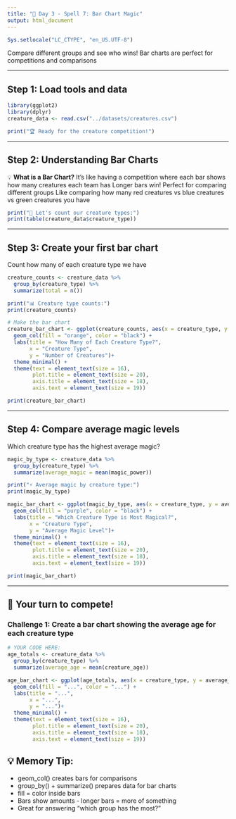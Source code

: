 ```yaml
---
title: "🔮 Day 3 - Spell 7: Bar Chart Magic"
output: html_document
---
```


```r
Sys.setlocale("LC_CTYPE", "en_US.UTF-8")
```

Compare different groups and see who wins!
Bar charts are perfect for competitions and comparisons

---

## Step 1: Load tools and data

```r
library(ggplot2)
library(dplyr)
creature_data <- read.csv("../datasets/creatures.csv")

print("🏆 Ready for the creature competition!")
```

---

## Step 2: Understanding Bar Charts

💡 **What is a Bar Chart?**
It's like having a competition where each bar shows how many creatures each team has
Longer bars win! Perfect for comparing different groups
Like comparing how many red creatures vs blue creatures vs green creatures you have

```r
print("🎯 Let's count our creature types:")
print(table(creature_data$creature_type))
```

---

## Step 3: Create your first bar chart

Count how many of each creature type we have

```r
creature_counts <- creature_data %>%
  group_by(creature_type) %>%
  summarize(total = n())

print("📊 Creature type counts:")
print(creature_counts)

# Make the bar chart
creature_bar_chart <- ggplot(creature_counts, aes(x = creature_type, y = total)) +
  geom_col(fill = "orange", color = "black") +
  labs(title = "How Many of Each Creature Type?",
       x = "Creature Type",
       y = "Number of Creatures")+
  theme_minimal() +
  theme(text = element_text(size = 16),
        plot.title = element_text(size = 20),
        axis.title = element_text(size = 18),
        axis.text = element_text(size = 19))

print(creature_bar_chart)
```

---

## Step 4: Compare average magic levels

Which creature type has the highest average magic?

```r
magic_by_type <- creature_data %>%
  group_by(creature_type) %>%
  summarize(average_magic = mean(magic_power))

print("⚡ Average magic by creature type:")
print(magic_by_type)

magic_bar_chart <- ggplot(magic_by_type, aes(x = creature_type, y = average_magic)) +
  geom_col(fill = "purple", color = "black") +
  labs(title = "Which Creature Type is Most Magical?",
       x = "Creature Type",
       y = "Average Magic Level")+
  theme_minimal() +
  theme(text = element_text(size = 16),
        plot.title = element_text(size = 20),
        axis.title = element_text(size = 18),
        axis.text = element_text(size = 19))

print(magic_bar_chart)
```

---

## 🎈 Your turn to compete!

### Challenge 1: Create a bar chart showing the average age for each creature type 

```r
# YOUR CODE HERE:
age_totals <- creature_data %>%
  group_by(creature_type) %>%
  summarize(average_age = mean(creature_age))

age_bar_chart <- ggplot(age_totals, aes(x = creature_type, y = average_age)) +
  geom_col(fill = "...", color = "...") +
  labs(title = "...",
       x = "...",
       y = "...")+
  theme_minimal() +
  theme(text = element_text(size = 16),
        plot.title = element_text(size = 20),
        axis.title = element_text(size = 18),
        axis.text = element_text(size = 19))
```

## 💡 Memory Tip:
- geom_col() creates bars for comparisons
- group_by() + summarize() prepares data for bar charts
- fill = color inside bars
- Bars show amounts - longer bars = more of something
- Great for answering "which group has the most?"